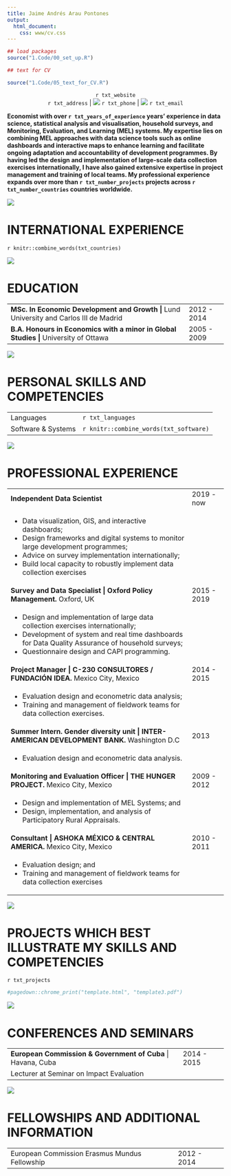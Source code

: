 ```yaml
---
title: Jaime Andrés Arau Pontones
output:
  html_document:
    css: www/cv.css
---
```


```r
## load packages
source("1.Code/00_set_up.R")

## text for CV

source("1.Code/05_text_for_CV.R")


```

<head>

  <style>
      <link href="https://fonts.googleapis.com/css2?family=Roboto&display=swap" rel="stylesheet">
  </style>
</head>


<p style = "text-align: center;">
`r txt_website` <br>
`r txt_address`  | <img class = "icon_intro" src = "4.imgs/phone.png"> `r txt_phone` | <img class = "icon_intro" src = "4.imgs/email.png"> `r txt_email` 
</p>


<p style = "font-weight: bold;">

Economist with over `r txt_years_of_experience` years’ experience in data science, statistical analysis and visualisation, household surveys, and Monitoring, Evaluation, and Learning (MEL) systems. My expertise lies on combining MEL approaches with data science tools such as online dashboards and interactive maps to enhance learning and facilitate ongoing adaptation and accountability of development programmes. By having led the design and implementation of large-scale data collection exercises internationally, I have also gained extensive expertise in project management and training of local teams. My professional experience expands over more than `r txt_number_projects` projects across `r txt_number_countries` countries worldwide.  
</p>

 

<img src = "4.imgs/globe.png" class = "icon_header icon_big"> <h1 class="header_section"> INTERNATIONAL EXPERIENCE </h1>


`r knitr::combine_words(txt_countries)`



<img src ="4.imgs/education.png" class = "icon_header icon_big">  <h1 class="header_section"> EDUCATION </h1>


<table>
  <tr>
    <td> **MSc. In Economic Development and Growth |** Lund University and Carlos III de Madrid	 </td>
    <td class = "table_period"> 2012 - 2014 </td>
  </tr>
  
  <tr>
  <td> **B.A. Honours in Economics with a minor in Global Studies |** University of Ottawa  </td>
  <td class = "table_period"> 2005 - 2009</td>
  </tr>
  
</table>


<img src ="4.imgs/skills.png" class = "icon_header"> <h1 class="header_section"> PERSONAL SKILLS AND COMPETENCIES </h1>


<table class = "skills">
  <tr>
    <td class = "col_skills"> Languages </td>
    <td> `r txt_languages` </td>
  </tr>
  
  <tr>
    <td> Software & Systems</td>
    <td> `r knitr::combine_words(txt_software)` </td>
  </tr>
</table>


<img src ="4.imgs/experience.png" class = "icon_header"> <h1 class="header_section"> PROFESSIONAL EXPERIENCE </h1>

<table>


<tr>
  <td>**Independent Data Scientist**</td>
  <td class ="table_period" >2019 - now</td>
</tr>

<tr>
<td>
* Data visualization, GIS, and interactive dashboards;
* Design frameworks and digital systems to monitor large development programmes;
* Advice on survey implementation internationally;
* Build local capacity to robustly implement data collection exercises
</td>
</tr>

<tr>
  <td>**Survey and Data Specialist | Oxford Policy Management.** Oxford, UK</td>
  <td class ="table_period" >2015 - 2019</td>
</tr>

<tr>
<td>
* Design and implementation of large data collection exercises internationally; 
* Development of system and real time dashboards for Data Quality Assurance of household surveys; 
* Questionnaire design and CAPI programming.

</td>
</tr>


<tr>
  <td>**Project Manager | C-230 CONSULTORES / FUNDACIÓN IDEA.** Mexico City, Mexico</td>
  <td class ="table_period" >2014 - 2015</td>
</tr>

<tr>
<td>
*	Evaluation design and econometric data analysis; 
*	Training and management of fieldwork teams for data collection exercises.
</td>
</tr>


<tr>
  <td>**Summer Intern. Gender diversity unit | INTER-AMERICAN DEVELOPMENT BANK.** Washington D.C</td>
  <td class ="table_period" >2013</td>
</tr>

<tr>
<td>
*	Evaluation design and econometric data analysis.
</td>
</tr>


<tr>
  <td>**Monitoring and Evaluation Officer | THE HUNGER PROJECT.** Mexico City, Mexico</td>
  <td class ="table_period" >2009 - 2012</td>
</tr>

<tr>
<td>
*	Design and implementation of MEL Systems; and
*	Design, implementation, and analysis of Participatory Rural Appraisals.

</td>
</tr>


<tr>
  <td>**Consultant | ASHOKA MÉXICO & CENTRAL AMERICA.** Mexico City, Mexico</td>
  <td class ="table_period" >2010 - 2011</td>
</tr>

<tr>
<td>
*	Evaluation design; and
* Training and management of fieldwork teams for data collection exercises


</td>
</tr>

</table>

<div class = "page_break"> </div>

<img src ="4.imgs/projects.png" class = "icon_header"> <h1 class="header_section"> PROJECTS WHICH BEST ILLUSTRATE MY SKILLS AND COMPETENCIES </h1>

`r txt_projects`
<!-- Write your comments here 
<table id = "table_projects">
`r txt_projects`
</table>

-->

```r
#pagedown::chrome_print("template.html", "template3.pdf")
```


<img src ="4.imgs/conference.png" class = "icon_header"> <h1 class="header_section"> CONFERENCES AND SEMINARS </h1>

<table>

<tr>
  <td>**European Commission & Government of Cuba** | Havana, Cuba</td>
  <td class ="table_period" >2014 - 2015</td>
</tr>

<tr>
<td>
Lecturer at Seminar on Impact Evaluation
</td>
</tr>
</table>

<img src ="4.imgs/fellowship.png" class = "icon_header"> <h1 class="header_section"> FELLOWSHIPS AND ADDITIONAL INFORMATION </h1>

<table>

<tr>
  <td>European Commission Erasmus Mundus Fellowship</td>
  <td class ="table_period" >2012 - 2014</td>
</tr>


</table>